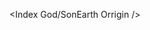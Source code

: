 <!---
title: God/SonEarth
--->

<!-- private running terminal ignoring t
react code. the output of Index in `src/nav-base.yml` -->
<Index God/SonEarth Orrigin />
